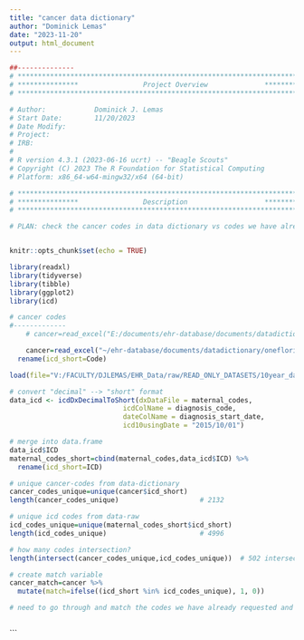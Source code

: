 ```yaml
---
title: "cancer data dictionary"
author: "Dominick Lemas"
date: "2023-11-20"
output: html_document
---
```


```r
##-------------- 
# **************************************************************************** #
# ***************                Project Overview              *************** #
# **************************************************************************** #

# Author:            Dominick J. Lemas
# Start Date:        11/20/2023 
# Date Modify:       
# Project:           
# IRB:               
#                   
# R version 4.3.1 (2023-06-16 ucrt) -- "Beagle Scouts"
# Copyright (C) 2023 The R Foundation for Statistical Computing
# Platform: x86_64-w64-mingw32/x64 (64-bit)

# **************************************************************************** #
# ***************                Description                   *************** #
# **************************************************************************** #

# PLAN: check the cancer codes in data dictionary vs codes we have already requested



```

```r
knitr::opts_chunk$set(echo = TRUE)

library(readxl)
library(tidyverse)
library(tibble)
library(ggplot2)
library(icd)

```


```r

# cancer codes
#-------------
    # cancer=read_excel("E:/documents/ehr-database/documents/datadictionary/oneflorida/oneflorida_pregnancy_cancer_codes_10_2023.xlsx")

    cancer=read_excel("~/ehr-database/documents/datadictionary/oneflorida/oneflorida_pregnancy_cancer_codes_10_2023.xlsx") %>%
  rename(icd_short=Code)


```


```r

load(file="V:/FACULTY/DJLEMAS/EHR_Data/raw/READ_ONLY_DATASETS/10year_data/analysis_ready/maternal_codes.RData")

# convert "decimal" --> "short" format
data_icd <- icdDxDecimalToShort(dxDataFile = maternal_codes,
                            icdColName = diagnosis_code,         
                            dateColName = diagnosis_start_date,
                            icd10usingDate = "2015/10/01")

# merge into data.frame
data_icd$ICD
maternal_codes_short=cbind(maternal_codes,data_icd$ICD) %>%
  rename(icd_short=ICD)


```

```r

# unique cancer-codes from data-dictionary
cancer_codes_unique=unique(cancer$icd_short)
length(cancer_codes_unique)                    # 2132

# unique icd codes from data-raw
icd_codes_unique=unique(maternal_codes_short$icd_short)
length(icd_codes_unique)                       # 4996

# how many codes intersection?
length(intersect(cancer_codes_unique,icd_codes_unique))  # 502 intersect

# create match variable
cancer_match=cancer %>%
  mutate(match=ifelse((icd_short %in% icd_codes_unique), 1, 0))

# need to go through and match the codes we have already requested and expand new selection



```

```
